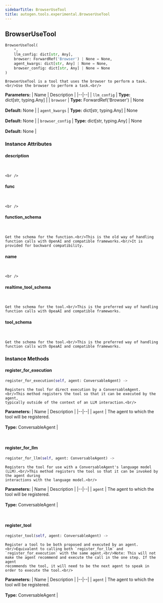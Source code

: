 ```yaml
---
sidebarTitle: BrowserUseTool
title: autogen.tools.experimental.BrowserUseTool
---
```

<h2 id="autogen.tools.experimental.BrowserUseTool" class="doc doc-heading">
    <code class="doc-symbol doc-symbol-heading doc-symbol-class"></code>
    <span class="doc doc-object-name doc-class-name">BrowserUseTool</span>
</h2>

```python
BrowserUseTool(
    *,
    llm_config: dict[str, Any],
    browser: ForwardRef('Browser') | None = None,
    agent_kwargs: dict[str, Any] | None = None,
    browser_config: dict[str, Any] | None = None
)
```

    BrowserUseTool is a tool that uses the browser to perform a task.<br/>Use the browser to perform a task.<br/>

<b>Parameters:</b>
| Name | Description |
|--|--|
| `llm_config` | **Type:** dict[str, typing.Any] |
| `browser` | **Type:** ForwardRef('Browser') \| None<br/><br/>**Default:** None |
| `agent_kwargs` | **Type:** dict[str, typing.Any] \| None<br/><br/>**Default:** None |
| `browser_config` | **Type:** dict[str, typing.Any] \| None<br/><br/>**Default:** None |

### Instance Attributes

<code class="doc-symbol doc-symbol-heading doc-symbol-attribute"></code>
#### description
<br />

    <br />

<code class="doc-symbol doc-symbol-heading doc-symbol-attribute"></code>
#### func
<br />

    <br />

<code class="doc-symbol doc-symbol-heading doc-symbol-attribute"></code>
#### function_schema
<br />

    Get the schema for the function.<br/>This is the old way of handling function calls with OpenAI and compatible frameworks.<br/>It is provided for backward compatibility.

<code class="doc-symbol doc-symbol-heading doc-symbol-attribute"></code>
#### name
<br />

    <br />

<code class="doc-symbol doc-symbol-heading doc-symbol-attribute"></code>
#### realtime_tool_schema
<br />

    Get the schema for the tool.<br/>This is the preferred way of handling function calls with OpeaAI and compatible frameworks.

<code class="doc-symbol doc-symbol-heading doc-symbol-attribute"></code>
#### tool_schema
<br />

    Get the schema for the tool.<br/>This is the preferred way of handling function calls with OpeaAI and compatible frameworks.

### Instance Methods

<code class="doc-symbol doc-symbol-heading doc-symbol-method"></code>
#### register_for_execution

```python
register_for_execution(self, agent: ConversableAgent) -> 
```

    Registers the tool for direct execution by a ConversableAgent.<br/>This method registers the tool so that it can be executed by the agent,
    typically outside of the context of an LLM interaction.<br/>

<b>Parameters:</b>
| Name | Description |
|--|--|
| `agent` | The agent to which the tool will be registered.<br/><br/>**Type:** ConversableAgent |

<br />

<code class="doc-symbol doc-symbol-heading doc-symbol-method"></code>
#### register_for_llm

```python
register_for_llm(self, agent: ConversableAgent) -> 
```

    Registers the tool for use with a ConversableAgent's language model (LLM).<br/>This method registers the tool so that it can be invoked by the agent during
    interactions with the language model.<br/>

<b>Parameters:</b>
| Name | Description |
|--|--|
| `agent` | The agent to which the tool will be registered.<br/><br/>**Type:** ConversableAgent |

<br />

<code class="doc-symbol doc-symbol-heading doc-symbol-method"></code>
#### register_tool

```python
register_tool(self, agent: ConversableAgent) -> 
```

    Register a tool to be both proposed and executed by an agent.<br/>Equivalent to calling both `register_for_llm` and `register_for_execution` with the same agent.<br/>Note: This will not make the agent recommend and execute the call in the one step. If the agent
    recommends the tool, it will need to be the next agent to speak in order to execute the tool.<br/>

<b>Parameters:</b>
| Name | Description |
|--|--|
| `agent` | The agent to which the tool will be registered.<br/><br/>**Type:** ConversableAgent |

<br />